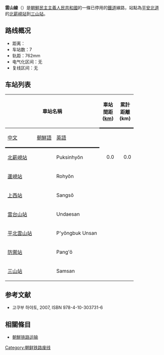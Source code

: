 '''雲山線'''（{{kor|名=北|諺=운산선|漢=雲山線|羅=Unsan sŏn|f=y}}）是[[朝鮮民主主義人民共和國|朝鮮民主主義人民共和國]]的一條已停用的[[鐵道|鐵道]]線路，站點為[[平安北道|平安北道]]的[[北薪峴站|北薪峴站]]到[[三山站_(平安北道)|三山站]]。

==路线概况==
*距离：
*车站数：7
*轨距：762mm
*电气化区间：无
*复线区间：无

==车站列表==
{| class="wikitable"
|-
!colspan=3|車站名稱
!style="width: 2.5em; border-bottom:solid 3px;" rowspan=2|車站間距 ([[km|km]])
!style="width: 2.5em; border-bottom:solid 3px;" rowspan=2|累計距離 (km)
!style="border-bottom:solid 3px;" rowspan=2|連接路線
!style="border-bottom:solid 3px;" rowspan=2|所在地
|-
!style="border-bottom:solid 3px;"|[[中文|中文]]
!style="border-bottom:solid 3px;"|[[朝鮮語|朝鮮語]]
!style="border-bottom:solid 3px;"|[[英語|英語]]
|-
|[[北薪峴站|北薪峴站]]
|{{Lang|ko|북신현역}}
|Puksinhyŏn
|style="text-align: right;"|0.0
|style="text-align: right;"|0.0
|[[滿浦線|滿浦線]]
|rowspan="4" style="text-align: center;"|[[香山郡|香山郡]]
|-
|[[蘆峴站|蘆峴站]]
|{{Lang|ko|로현역}}
|Rohyŏn
|style="text-align: right;"| 
|style="text-align: right;"| 
| 
|-
|[[上西站|上西站]]
|{{Lang|ko|상서역}}
|Sangsŏ
|style="text-align: right;"| 
|style="text-align: right;"| 
| 
|-
|[[雲台山站_(平安北道)|雲台山站]]
|{{Lang|ko|운대산역}}
|Undaesan
|style="text-align: right;"| 
|style="text-align: right;"| 
| 
|-
|[[平北雲山站|平北雲山站]]
|{{Lang|ko|평북운산역}}
|P'yŏngbuk Unsan
|style="text-align: right;"| 
|style="text-align: right;"| 
| 
|rowspan="3" style="text-align: center;"|[[雲山郡|雲山郡]]
|-
|[[防禦站|防禦站]]
|{{Lang|ko|방어역}}
|Pang'ŏ
|style="text-align: right;"| 
|style="text-align: right;"| 
| 
|-
|[[三山站_(平安北道)|三山站]]
|{{Lang|ko|삼산역}}
|Samsan
|style="text-align: right;"| 
|style="text-align: right;"| 
| 
|}

==参考文献==
* 고쿠부 하야토{{lang|ja|(国分隼人), 《将軍様の鉄道 北朝鮮鉄道事情》, 新潮社}}, 2007, ISBN 978-4-10-303731-6

==相關條目==
* [[朝鮮铁路运输|朝鮮铁路运输]]

{{朝鮮鐵路線}}
{{雲山線}}

[[Category:朝鲜铁路废线|Category:朝鲜铁路废线]]